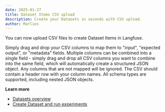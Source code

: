 ```yaml
---
date: 2025-01-27
title: Dataset Items CSV upload
description: Create your Datasets in seconds with CSV upload.
author: Marlies
---
```



<ChangelogHeader />

You can now upload CSV files to create Dataset Items in Langfuse. 

Simply drag and drop your CSV columns to map them to "input", "expected output", or "metadata" fields. Multiple columns can be combined into a single field - simply drag and drop all CSV columns you want to combine into the same field, which will automatically create a structured JSON object. Any columns that are not mapped will be ignored. The CSV should contain a header row with your column names. All schema types are supported, including nested JSON objects.

**Learn more**

- [Datasets overview](/docs/datasets/overview)
- [Create Dataset and run experiments](/docs/datasets/get-started)
